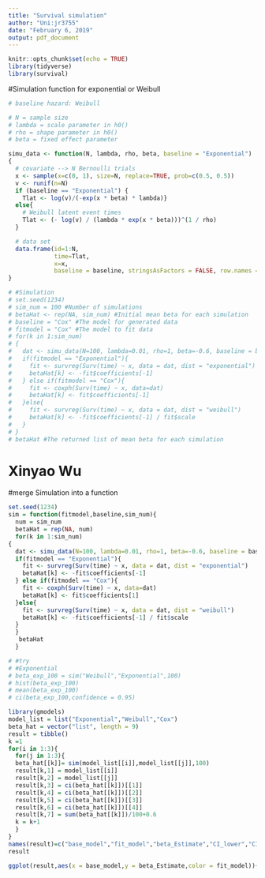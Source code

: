 ```yaml
---
title: "Survival simulation"
author: "Uni:jr3755"
date: "February 6, 2019"
output: pdf_document
---
```


```r
knitr::opts_chunk$set(echo = TRUE)
library(tidyverse)
library(survival)
```

#Simulation function for exponential or Weibull
```r

# baseline hazard: Weibull

# N = sample size    
# lambda = scale parameter in h0()
# rho = shape parameter in h0()
# beta = fixed effect parameter

simu_data <- function(N, lambda, rho, beta, baseline = "Exponential")
{
  # covariate --> N Bernoulli trials
  x <- sample(x=c(0, 1), size=N, replace=TRUE, prob=c(0.5, 0.5))
  v <- runif(n=N)
  if (baseline == "Exponential") {
    Tlat <- log(v)/(-exp(x * beta) * lambda)}
  else{
    # Weibull latent event times
    Tlat <- (- log(v) / (lambda * exp(x * beta)))^(1 / rho)
  }

  # data set
  data.frame(id=1:N,
             time=Tlat,
             x=x,
             baseline = baseline, stringsAsFactors = FALSE, row.names = NULL)
}
```


```r
# #Simulation
# set.seed(1234)
# sim_num = 100 #Number of simulations
# betaHat <- rep(NA, sim_num) #Initial mean beta for each simulation
# baseline = "Cox" #The model for generated data
# fitmodel = "Cox" #The model to fit data
# for(k in 1:sim_num)
# {
#   dat <- simu_data(N=100, lambda=0.01, rho=1, beta=-0.6, baseline = baseline)
#   if(fitmodel == "Exponential"){
#     fit <- survreg(Surv(time) ~ x, data = dat, dist = "exponential")
#     betaHat[k] <- -fit$coefficients[-1]
#   } else if(fitmodel == "Cox"){
#     fit <- coxph(Surv(time) ~ x, data=dat)
#     betaHat[k] <- fit$coefficients[-1]
#   }else{
#     fit <- survreg(Surv(time) ~ x, data = dat, dist = "weibull")
#     betaHat[k] <- -fit$coefficients[-1] / fit$scale
#   }
# }
# betaHat #The returned list of mean beta for each simulation
```

# Xinyao Wu 
#merge Simulation into a function
```r
set.seed(1234)
sim = function(fitmodel,baseline,sim_num){
  num = sim_num
  betaHat = rep(NA, num) 
  for(k in 1:sim_num)
{
  dat <- simu_data(N=100, lambda=0.01, rho=1, beta=-0.6, baseline = baseline)
  if(fitmodel == "Exponential"){
    fit <- survreg(Surv(time) ~ x, data = dat, dist = "exponential")
    betaHat[k] <- -fit$coefficients[-1]
  } else if(fitmodel == "Cox"){
    fit <- coxph(Surv(time) ~ x, data=dat)
    betaHat[k] <- fit$coefficients[1]
  }else{
    fit <- survreg(Surv(time) ~ x, data = dat, dist = "weibull")
    betaHat[k] <- -fit$coefficients[-1] / fit$scale
  }
  }
   betaHat
  }
```


```r
# #try
# #Exponential
# beta_exp_100 = sim("Weibull","Exponential",100)
# hist(beta_exp_100)
# mean(beta_exp_100)
# ci(beta_exp_100,confidence = 0.95)
```


```r
library(gmodels)
model_list = list("Exponential","Weibull","Cox")
beta_hat = vector("list", length = 9)
result = tibble()
k =1
for(i in 1:3){
  for(j in 1:3){
  beta_hat[[k]]= sim(model_list[[i]],model_list[[j]],100)
  result[k,1] = model_list[[i]]
  result[k,2] = model_list[[j]]
  result[k,3] = ci(beta_hat[[k]])[[1]]
  result[k,4] = ci(beta_hat[[k]])[[2]]
  result[k,5] = ci(beta_hat[[k]])[[3]]
  result[k,6] = ci(beta_hat[[k]])[[4]]
  result[k,7] = sum(beta_hat[[k]])/100+0.6
  k = k+1
  }
}
names(result)=c("base_model","fit_model","beta_Estimate","CI_lower","CI_upper","Std_Error","Bias")
result

```

```r

ggplot(result,aes(x = base_model,y = beta_Estimate,color = fit_model))+geom_point()+geom_errorbar(aes(ymin=CI_lower,ymax = CI_upper))

```







